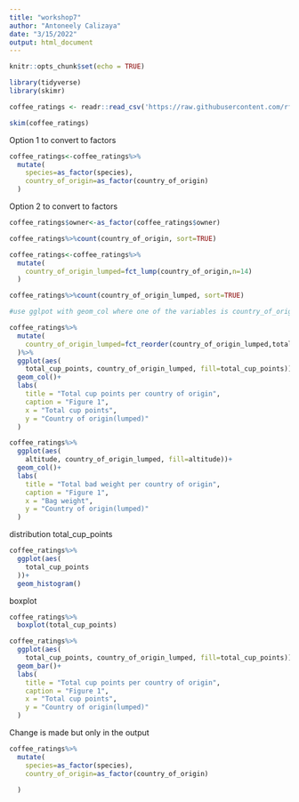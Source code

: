 ```yaml
---
title: "workshop7"
author: "Antoneely Calizaya"
date: "3/15/2022"
output: html_document
---
```


```r
knitr::opts_chunk$set(echo = TRUE)
```

```r
library(tidyverse)
library(skimr)

coffee_ratings <- readr::read_csv('https://raw.githubusercontent.com/rfordatascience/tidytuesday/master/data/2020/2020-07-07/coffee_ratings.csv')

skim(coffee_ratings)
```
Option 1 to convert to factors
```r
coffee_ratings<-coffee_ratings%>%
  mutate(
    species=as_factor(species),
    country_of_origin=as_factor(country_of_origin)
  )
```

Option 2 to convert to factors
```r
coffee_ratings$owner<-as_factor(coffee_ratings$owner)

coffee_ratings%>%count(country_of_origin, sort=TRUE)

coffee_ratings<-coffee_ratings%>%
  mutate(
    country_of_origin_lumped=fct_lump(country_of_origin,n=14)
  )

coffee_ratings%>%count(country_of_origin_lumped, sort=TRUE)
```
```r
#use gglpot with geom_col where one of the variables is country_of_origin_lumped

coffee_ratings%>%
  mutate(
    country_of_origin_lumped=fct_reorder(country_of_origin_lumped,total_cup_points,sum)
  )%>%
  ggplot(aes(
    total_cup_points, country_of_origin_lumped, fill=total_cup_points))+
  geom_col()+
  labs(
    title = "Total cup points per country of origin",
    caption = "Figure 1",
    x = "Total cup points",
    y = "Country of origin(lumped)"
  )

```
```r
coffee_ratings%>%
  ggplot(aes(
    altitude, country_of_origin_lumped, fill=altitude))+
  geom_col()+
  labs(
    title = "Total bad weight per country of origin",
    caption = "Figure 1",
    x = "Bag weight",
    y = "Country of origin(lumped)"
  )

```

distribution total_cup_points
```r
coffee_ratings%>%
  ggplot(aes(
    total_cup_points
  ))+
  geom_histogram()

```
boxplot
```r
coffee_ratings%>%
  boxplot(total_cup_points)
```



```r
coffee_ratings%>%
  ggplot(aes(
    total_cup_points, country_of_origin_lumped, fill=total_cup_points))+
  geom_bar()+
  labs(
    title = "Total cup points per country of origin",
    caption = "Figure 1",
    x = "Total cup points",
    y = "Country of origin(lumped)"
  )
```


Change is made but only in the output
```r
coffee_ratings%>%
  mutate(
    species=as_factor(species),
    country_of_origin=as_factor(country_of_origin)
    
  )
```



